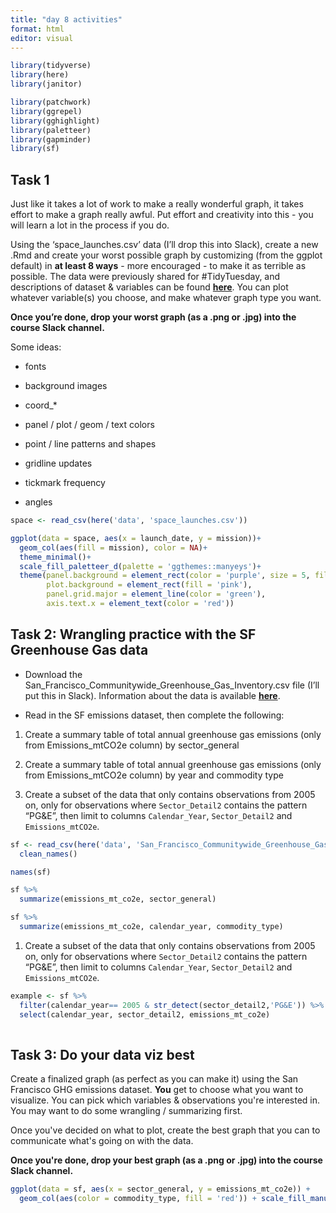 ```yaml
---
title: "day 8 activities"
format: html
editor: visual
---
```


```r
library(tidyverse)
library(here)
library(janitor)

library(patchwork)
library(ggrepel)
library(gghighlight)
library(paletteer)
library(gapminder)
library(sf)
```

## Task 1

Just like it takes a lot of work to make a really wonderful graph, it takes effort to make a graph really awful. Put effort and creativity into this - you will learn a lot in the process if you do.

Using the 'space_launches.csv' data (I'll drop this into Slack), create a new .Rmd and create your worst possible graph by customizing (from the ggplot default) in **at least 8 ways** - more encouraged - to make it as terrible as possible. The data were previously shared for #TidyTuesday, and descriptions of dataset & variables can be found [**here**](https://github.com/rfordatascience/tidytuesday/tree/master/data/2019/2019-01-15). You can plot whatever variable(s) you choose, and make whatever graph type you want.

**Once you're done, drop your worst graph (as a .png or .jpg) into the course Slack channel.**

Some ideas:

-   fonts

-   background images

-   coord\_\*

-   panel / plot / geom / text colors

-   point / line patterns and shapes

-   gridline updates

-   tickmark frequency

-   angles

```r
space <- read_csv(here('data', 'space_launches.csv'))
```

```r
ggplot(data = space, aes(x = launch_date, y = mission))+
  geom_col(aes(fill = mission), color = NA)+
  theme_minimal()+
  scale_fill_paletteer_d(palette = 'ggthemes::manyeys')+
  theme(panel.background = element_rect(color = 'purple', size = 5, fill = 'blue'),
        plot.background = element_rect(fill = 'pink'),
        panel.grid.major = element_line(color = 'green'),
        axis.text.x = element_text(color = 'red'))
```

## **Task 2: Wrangling practice with the SF Greenhouse Gas data**

-   Download the San_Francisco_Communitywide_Greenhouse_Gas_Inventory.csv file (I'll put this in Slack). Information about the data is available [**here**](https://catalog.data.gov/dataset/san-francisco-communitywide-greenhouse-gas-inventory).

-   Read in the SF emissions dataset, then complete the following:

1.  Create a summary table of total annual greenhouse gas emissions (only from Emissions_mtCO2e column) by sector_general

2.  Create a summary table of total annual greenhouse gas emissions (only from Emissions_mtCO2e column) by year and commodity type

3.  Create a subset of the data that only contains observations from 2005 on, only for observations where `Sector_Detail2` contains the pattern "PG&E", then limit to columns `Calendar_Year`, `Sector_Detail2` and `Emissions_mtCO2e`.

```r
sf <- read_csv(here('data', 'San_Francisco_Communitywide_Greenhouse_Gas_inventory.csv')) %>% 
  clean_names()
```

```r
names(sf)
```

```r
sf %>%
  summarize(emissions_mt_co2e, sector_general)
```

```r
sf %>%
  summarize(emissions_mt_co2e, calendar_year, commodity_type)
```

1.  Create a subset of the data that only contains observations from 2005 on, only for observations where `Sector_Detail2` contains the pattern "PG&E", then limit to columns `Calendar_Year`, `Sector_Detail2` and `Emissions_mtCO2e`.

```r
example <- sf %>% 
  filter(calendar_year== 2005 & str_detect(sector_detail2,'PG&E')) %>% 
  select(calendar_year, sector_detail2, emissions_mt_co2e)
  
```

## **Task 3: Do your data viz best**

Create a finalized graph (as perfect as you can make it) using the San Francisco GHG emissions dataset. **You** get to choose what you want to visualize. You can pick which variables & observations you\'re interested in. You may want to do some wrangling / summarizing first.

Once you\'ve decided on what to plot, create the best graph that you can to communicate what\'s going on with the data.

**Once you\'re done, drop your best graph (as a .png or .jpg) into the course Slack channel.**

```r
ggplot(data = sf, aes(x = sector_general, y = emissions_mt_co2e)) +
  geom_col(aes(color = commodity_type, fill = 'red')) + scale_fill_manual(values = c("yellow", "orange"))
```
